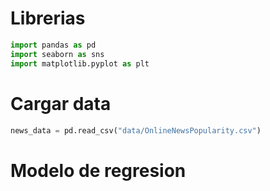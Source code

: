# Librerias
```python
import pandas as pd
import seaborn as sns
import matplotlib.pyplot as plt
```

# Cargar data
```python
news_data = pd.read_csv("data/OnlineNewsPopularity.csv")
```

# Modelo de regresion
